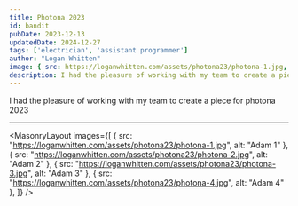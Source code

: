 ```yaml
---
title: Photona 2023
id: bandit
pubDate: 2023-12-13
updatedDate: 2024-12-27
tags: ['electrician', 'assistant programmer']
author: "Logan Whitten"
image: { src: https://loganwhitten.com/assets/photona23/photona-1.jpg, alt: Photona 2023, positionx: 30%, positiony: 20%}
description: I had the pleasure of working with my team to create a piece for photona 2023
---
```


I had the pleasure of working with my team to create a piece for photona 2023

---

<MasonryLayout images={[
    { src: "https://loganwhitten.com/assets/photona23/photona-1.jpg", alt: "Adam 1" },
    { src: "https://loganwhitten.com/assets/photona23/photona-2.jpg", alt: "Adam 2" },
    { src: "https://loganwhitten.com/assets/photona23/photona-3.jpg", alt: "Adam 3" },
    { src: "https://loganwhitten.com/assets/photona23/photona-4.jpg", alt: "Adam 4" },
]} />
